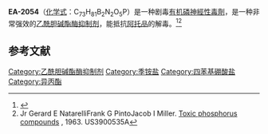 {{Chembox
| Name = EA-2054
| ImageFile = EA-2054 Skeletal molecular structure.png
| Section1 = {{Chembox Identifiers
| CASNo =
| SMILES = [B-](c1ccccc1)(c2ccccc2)(c3ccccc3)c4ccccc4.[B-](c1ccccc1)(c2ccccc2)(c3ccccc3)c4ccccc4.CC(C)OP(=O)(C)Oc5cc([N+](C)(C)C)cc(c5)OCCCOc6cccc(c6)[N+](C)(C)C
| StdInChI=1S/C25H41N2O5P.2C24H20B/c1-20(2)31-33(9,28)32-25-18-22(27(6,7)8)17-24(19-25)30-15-11-14-29-23-13-10-12-21(16-23)26(3,4)5;2*1-5-13-21(14-6-1)25(22-15-7-2-8-16-22,23-17-9-3-10-18-23)24-19-11-4-12-20-24/h10,12-13,16-20H,11,14-15H2,1-9H3;2*1-20H/q+2;2*-1
| StdInChIKey=JVVQIPCTBBUOET-UHFFFAOYSA-N
| PubChem =
}}
| Section2 = {{Chembox Properties
| C=73|H=81|B=2|N=2|O=5|P=1
| Appearance = Solid
| MeltingPtC = 97-100
| Solubility = Insoluble
| SolubleOther = Soluble in acetone
}}
| Section3 = {{Chembox Hazards
| MainHazards = Extremely toxic
| LD50 = 74 μg/kg (Rats, IV)<br>15 μg/kg (Rabbits, IV)
}}
}}

'''EA-2054'''（[[化学式|化学式]]：C<sub>73</sub>H<sub>81</sub>B<sub>2</sub>N<sub>2</sub>O<sub>5</sub>P）是一种剧毒[[有机磷化合物|有机磷]][[神經性毒劑|神經性毒劑]]，是一种非常强效的[[乙酰胆碱酯酶抑制剂|乙酰胆碱酯酶抑制剂]]，能抵抗[[阿托品|阿托品]]的解毒。<ref>{{cite web |title=Toxic phosphorus compounds |url=https://patents.google.com/patent/US3900535A/en |accessdate=2021-02-04 |archive-date=2019-07-29 |archive-url=https://web.archive.org/web/20190729155534/https://patents.google.com/patent/US3900535A/en |dead-url=no }}</ref><ref>Jr Gerard E NatarelliFrank G PintoJacob I Miller. [https://patents.google.com/patent/US3900535A/en Toxic phosphorus compounds] {{Wayback|url=https://patents.google.com/patent/US3900535A/en |date=20190729155534 }}, 1963. US3900535A</ref>

==参考文献==
{{reflist}}
{{化学武器}}

[[Category:乙酰胆碱酯酶抑制剂|Category:乙酰胆碱酯酶抑制剂]]
[[Category:季铵盐|Category:季铵盐]]
[[Category:四苯基硼酸盐|Category:四苯基硼酸盐]]
[[Category:异丙酯|Category:异丙酯]]